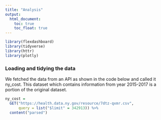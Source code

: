 ```yaml
---
title: "Analysis"
output: 
  html_document:
    toc: true
    toc_float: true
---
```




```r
library(flexdashboard)
library(tidyverse)
library(httr)
library(plotly)
```

### Loading and tidying the data

We fetched the data from an API as shown in the code below and called it ny_cost.
This dataset which contains information from year 2015-2017 is a portion of the original dataset. 

```r
ny_cost = 
  GET("https://health.data.ny.gov/resource/7dtz-qxmr.csv",
      query = list("$limit" = 342913)) %>% 
  content("parsed")
```

